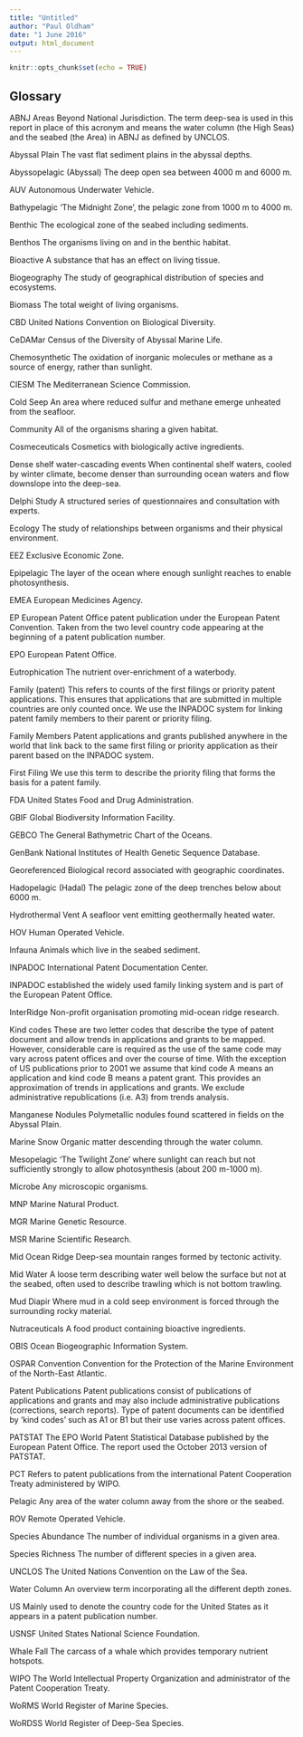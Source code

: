 ```yaml
---
title: "Untitled"
author: "Paul Oldham"
date: "1 June 2016"
output: html_document
---
```


```r
knitr::opts_chunk$set(echo = TRUE)
```

## Glossary
ABNJ	Areas Beyond National Jurisdiction. The term deep-sea is used in this report in place of this acronym and means the water column (the High Seas) and the seabed (the Area) in ABNJ as defined by UNCLOS.

Abyssal Plain 	The vast flat sediment plains in the abyssal depths.

Abyssopelagic (Abyssal)	The deep open sea between 4000 m and 6000 m.

AUV	Autonomous Underwater Vehicle.

Bathypelagic	‘The Midnight Zone’, the pelagic zone from 1000 m to 4000 m.

Benthic 	The ecological zone of the seabed including sediments.

Benthos 	The organisms living on and in the benthic habitat.

Bioactive 	A substance that has an effect on living tissue.

Biogeography 	The study of geographical distribution of species and ecosystems.

Biomass 	The total weight of living organisms.

CBD	United Nations Convention on Biological Diversity.

CeDAMar	Census of the Diversity of Abyssal Marine Life.

Chemosynthetic	The oxidation of inorganic molecules or methane as a source of energy, rather than sunlight.

CIESM	The Mediterranean Science Commission.

Cold Seep	An area where reduced sulfur and methane emerge unheated from the seafloor.

Community	All of the organisms sharing a given habitat.

Cosmeceuticals	Cosmetics with biologically active ingredients.

Dense shelf 
water-cascading events	When continental shelf waters, cooled by winter climate, become denser than surrounding ocean waters and flow downslope into the deep-sea.

Delphi Study	A structured series of questionnaires and consultation with experts.

Ecology	The study of relationships between organisms and their physical environment.

EEZ	Exclusive Economic Zone.

Epipelagic	The layer of the ocean where enough sunlight reaches to enable photosynthesis.

EMEA	European Medicines Agency.

EP	European Patent Office patent publication under the European Patent Convention. Taken from the two level country code appearing at the beginning of a patent publication number.

EPO	European Patent Office. 

Eutrophication	The nutrient over-enrichment of a waterbody.

Family (patent)	This refers to counts of the first filings or priority patent applications. This ensures that applications that are submitted in multiple countries are only counted once. We use the INPADOC system for linking patent family members to their parent or priority filing. 

Family Members	Patent applications and grants published anywhere in the world that link back to the same first filing or priority application as their parent based on the INPADOC system.

First Filing	We use this term to describe the priority filing that forms the basis for a patent family.

FDA	United States Food and Drug Administration.

GBIF	Global Biodiversity Information Facility.

GEBCO	The General Bathymetric Chart of the Oceans.

GenBank	National Institutes of Health Genetic Sequence Database.

Georeferenced	Biological record associated with geographic coordinates.

Hadopelagic (Hadal)	The pelagic zone of the deep trenches below about 6000 m.

Hydrothermal Vent	A seafloor vent emitting geothermally heated water.

HOV	Human Operated Vehicle.

Infauna	Animals which live in the seabed sediment.

INPADOC	International Patent Documentation Center. 

INPADOC established the widely used family linking system and is part of the European Patent Office.

InterRidge	Non-profit organisation promoting mid-ocean ridge research. 

Kind codes	These are two letter codes that describe the type of patent document and allow trends in applications and grants to be mapped. However, considerable care is required as the use of the same code may vary across patent offices and over the course of time. With the exception of US publications prior to 2001 we assume that kind code A means an application and kind code B means a patent grant. This provides an approximation of trends in applications and grants. We exclude administrative republications (i.e. A3) from trends analysis. 	

Manganese Nodules	Polymetallic nodules found scattered in fields on the Abyssal Plain.

Marine Snow	Organic matter descending through the water column.

Mesopelagic	‘The Twilight Zone’ where sunlight can reach but not sufficiently strongly to allow photosynthesis (about 200 m-1000 m).

Microbe	Any microscopic organisms.

MNP	Marine Natural Product.

MGR	Marine Genetic Resource.

MSR	Marine Scientific Research.

Mid Ocean Ridge	Deep-sea mountain ranges formed by tectonic activity.

Mid Water	A loose term describing water well below the surface but not at the seabed, often used to describe trawling which is not bottom trawling.

Mud Diapir	Where mud in a cold seep environment is forced through the surrounding rocky material.

Nutraceuticals	A food product containing bioactive ingredients.

OBIS	Ocean Biogeographic Information System.

OSPAR Convention	Convention for the Protection of the Marine Environment of the North-East Atlantic.

Patent Publications	Patent publications consist of publications of applications and grants and may also include administrative publications (corrections, search reports). Type of patent documents can be identified by ‘kind codes’ such as A1 or B1 but their use varies across patent offices.

PATSTAT	The EPO World Patent Statistical Database published by the European Patent Office. The report used the October 2013 version of PATSTAT. 

PCT	Refers to patent publications from the international Patent Cooperation Treaty administered by WIPO. 

Pelagic	Any area of the water column away from the shore or the seabed.

ROV	Remote Operated Vehicle.

Species Abundance	The number of individual organisms in a given area.

Species Richness	The number of different species in a given area.

UNCLOS	The United Nations Convention on the Law of the Sea.

Water Column	An overview term incorporating all the different depth zones.

US	Mainly used to denote the country code for the United States as it appears in a patent publication number.

USNSF	United States National Science Foundation. 

Whale Fall	The carcass of a whale which provides temporary nutrient hotspots.

WIPO	The World Intellectual Property Organization and administrator of the Patent Cooperation Treaty.

WoRMS	World Register of Marine Species.

WoRDSS	World Register of Deep-Sea Species.
